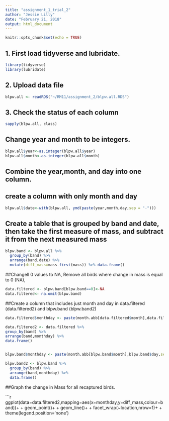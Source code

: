 ```yaml
---
title: "assignment_1_trial_2"
author: "Jessie Lilly"
date: "February 21, 2018"
output: html_document
---
```


```r
knitr::opts_chunk$set(echo = TRUE)
```

## 1. First load tidyverse and lubridate. 

```r
library(tidyverse)
library(lubridate)
```
## 2. Upload data file



```r
blpw.all <- readRDS("~/RM11/assignment_2/blpw.all.RDS")

```

## 3. Check the status of each column

```r
sapply(blpw.all, class)
```

## Change year and month to be integers. 

```r
blpw.all$year<-as.integer(blpw.all$year)
blpw.all$month<-as.integer(blpw.all$month)

```
## Combine the year,month, and day into one column. 
## create a column with only month and day

```r
blpw.all$date<-with(blpw.all, ymd(paste(year,month,day,sep = "-")))

```

## Create a table that is grouped by band and date, then take the first measure of mass, and subtract it from the next measured mass 

```r
blpw.band <- blpw.all %>%
  group_by(band) %>%
  arrange(band,date) %>%
  mutate(diff_mass=mass-first(mass)) %>% data.frame()
```
 ##Changell 0 values to NA, Remove all birds where change in mass is equal to 0 (NA), 
```r
data.filtered <- blpw.band[blpw.band==0]<-NA
data.filtered<- na.omit(blpw.band)
```

##Create a column that includes just month and day in data.filtered (data.filtered2) and blpw.band (blpw.band2)

```r
data.filtered$monthday <- paste(month.abb[data.filtered$month],data.filtered$day,sep = "-")

data.filtered2 <- data.filtered %>%
group_by(band) %>%
arrange(band,monthday) %>%
data.frame()


blpw.band$monthday <- paste(month.abb[blpw.band$month],blpw.band$day,sep="-")

blpw.band2 <- blpw.band %>%
  group_by(band) %>%
  arrange(band,monthday) %>%
  data.frame()

```

##Graph the change in Mass for all recaptured birds.

```r
ggplot(data=data.filtered2,mapping=aes(x=monthday,y=diff_mass,colour=band))+
+ geom_point()+
+ geom_line()+
+ facet_wrap(~location,nrow=1)+
+ theme(legend.position='none')